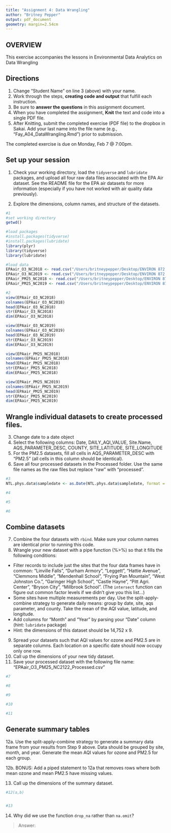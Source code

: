 ```yaml
---
title: "Assignment 4: Data Wrangling"
author: "Britney Pepper"
output: pdf_document
geometry: margin=2.54cm
---
```


## OVERVIEW

This exercise accompanies the lessons in Environmental Data Analytics on Data Wrangling 

## Directions
1. Change "Student Name" on line 3 (above) with your name.
2. Work through the steps, **creating code and output** that fulfill each instruction.
3. Be sure to **answer the questions** in this assignment document.
4. When you have completed the assignment, **Knit** the text and code into a single PDF file.
5. After Knitting, submit the completed exercise (PDF file) to the dropbox in Sakai. Add your last name into the file name (e.g., "Fay_A04_DataWrangling.Rmd") prior to submission.

The completed exercise is due on Monday, Feb 7 @ 7:00pm.

## Set up your session 
1. Check your working directory, load the `tidyverse` and `lubridate` packages, and upload all four raw data files associated with the EPA Air dataset. See the README file for the EPA air datasets for more information (especially if you have not worked with air quality data previously). 

2. Explore the dimensions, column names, and structure of the datasets. 

```r
#1
#set working directory
getwd()

#load packages
#install.packages(tidyverse)
#install.packages(lubridate)
library(plyr)
library(tidyverse)
library(lubridate)

#load data
EPAair_O3_NC2018 <- read.csv("/Users/britneypepper/Desktop/ENVIRON 872 and L/GitHubRepositories/Environmental_Data_Analytics_2022/Data/Raw/EPAair_O3_NC2018_raw.csv", stringsAsFactors = TRUE)
EPAair_O3_NC2019 <- read.csv("/Users/britneypepper/Desktop/ENVIRON 872 and L/GitHubRepositories/Environmental_Data_Analytics_2022/Data/Raw/EPAair_O3_NC2019_raw.csv", stringsAsFactors = TRUE)
EPAair_PM25_NC2018 <- read.csv("/Users/britneypepper/Desktop/ENVIRON 872 and L/GitHubRepositories/Environmental_Data_Analytics_2022/Data/Raw/EPAair_PM25_NC2018_raw.csv", stringsAsFactors = TRUE)
EPAair_PM25_NC2019 <- read.csv("/Users/britneypepper/Desktop/ENVIRON 872 and L/GitHubRepositories/Environmental_Data_Analytics_2022/Data/Raw/EPAair_PM25_NC2019_raw.csv", stringsAsFactors = TRUE)

#2
view(EPAair_O3_NC2018)
colnames(EPAair_O3_NC2018)
head(EPAair_O3_NC2018)
str(EPAair_O3_NC2018)
dim(EPAair_O3_NC2018)

view(EPAair_O3_NC2019)
colnames(EPAair_O3_NC2019)
head(EPAair_O3_NC2019)
str(EPAair_O3_NC2019)
dim(EPAair_O3_NC2019)

view(EPAair_PM25_NC2018)
colnames(EPAair_PM25_NC2018)
head(EPAair_PM25_NC2018)
str(EPAair_PM25_NC2018)
dim(EPAair_PM25_NC2018)

view(EPAair_PM25_NC2019)
colnames(EPAair_PM25_NC2019)
head(EPAair_PM25_NC2019)
str(EPAair_PM25_NC2019)
dim(EPAair_PM25_NC2019)

```

## Wrangle individual datasets to create processed files.
3. Change date to a date object
4. Select the following columns: Date, DAILY_AQI_VALUE, Site.Name, AQS_PARAMETER_DESC, COUNTY, SITE_LATITUDE, SITE_LONGITUDE
5. For the PM2.5 datasets, fill all cells in AQS_PARAMETER_DESC with "PM2.5" (all cells in this column should be identical).
6. Save all four processed datasets in the Processed folder. Use the same file names as the raw files but replace "raw" with "processed".

```r
#3
NTL.phys.data$sampledate <- as.Date(NTL.phys.data$sampledate, format = "%m/%d/%y")

#4

#5

#6

```


## Combine datasets
7. Combine the four datasets with `rbind`. Make sure your column names are identical prior to running this code. 
8. Wrangle your new dataset with a pipe function (%>%) so that it fills the following conditions: 

* Filter records to include just the sites that the four data frames have in common: "Linville Falls", "Durham Armory", "Leggett", "Hattie Avenue", "Clemmons Middle", "Mendenhall School", "Frying Pan Mountain", "West Johnston Co.", "Garinger High School", "Castle Hayne", "Pitt Agri. Center", "Bryson City", "Millbrook School". (The `intersect` function can figure out common factor levels if we didn't give you this list...)
* Some sites have multiple measurements per day. Use the split-apply-combine strategy to generate daily means: group by date, site, aqs parameter, and county. Take the mean of the AQI value, latitude, and longitude.
* Add columns for "Month" and "Year" by parsing your "Date" column (hint: `lubridate` package)
* Hint: the dimensions of this dataset should be 14,752 x 9.

9. Spread your datasets such that AQI values for ozone and PM2.5 are in separate columns. Each location on a specific date should now occupy only one row.
10. Call up the dimensions of your new tidy dataset.
11. Save your processed dataset with the following file name: "EPAair_O3_PM25_NC2122_Processed.csv"

```r
#7

#8

#9

#10

#11

```


## Generate summary tables
12a. Use the split-apply-combine strategy to generate a summary data frame from your results from Step 9 above. Data should be grouped by site, month, and year. Generate the mean AQI values for ozone and PM2.5 for each group. 

12b. BONUS: Add a piped statement to 12a that removes rows where both mean ozone and mean PM2.5 have missing values. 

13. Call up the dimensions of the summary dataset.


```r
#12(a,b)


#13

```

14. Why did we use the function `drop_na` rather than `na.omit`?

> Answer: 
